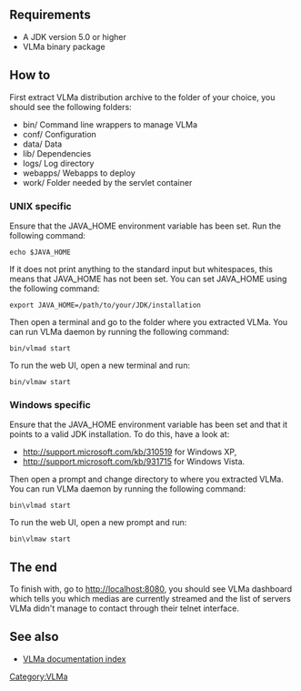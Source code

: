 == Requirements ==

* A JDK version 5.0 or higher
* VLMa binary package

== How to ==

First extract VLMa distribution archive to the folder of your choice, you should see the following folders:
* bin/      Command line wrappers to manage VLMa
* conf/     Configuration
* data/     Data
* lib/      Dependencies
* logs/     Log directory
* webapps/  Webapps to deploy
* work/     Folder needed by the servlet container

=== UNIX specific ===

Ensure that the JAVA_HOME environment variable has been set. Run the following
command:
 echo $JAVA_HOME

If it does not print anything to the standard input but whitespaces, this means
that JAVA_HOME has not been set. You can set JAVA_HOME using the following
command:
 export JAVA_HOME=/path/to/your/JDK/installation

Then open a terminal and go to the folder where you extracted VLMa. You can run
VLMa daemon by running the following command:
 bin/vlmad start

To run the web UI, open a new terminal and run:
 bin/vlmaw start

=== Windows specific ===

Ensure that the JAVA_HOME environment variable has been set and that it points
to a valid JDK installation. To do this, have a look at:
* http://support.microsoft.com/kb/310519 for Windows XP,
* http://support.microsoft.com/kb/931715 for Windows Vista.

Then open a prompt and change directory to where you extracted VLMa. You can
run VLMa daemon by running the following command:
 bin\vlmad start

To run the web UI, open a new prompt and run:
 bin\vlmaw start

== The end ==

To finish with, go to http://localhost:8080, you should see VLMa dashboard
which tells you which medias are currently streamed and the list of servers
VLMa didn't manage to contact through their telnet interface.

==See also==

* [[VLMa/Documentation | VLMa documentation index]]

[[Category:VLMa]]